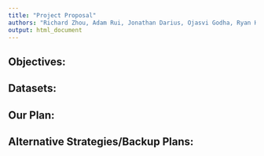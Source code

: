 ```yaml
---
title: "Project Proposal"
authors: "Richard Zhou, Adam Rui, Jonathan Darius, Ojasvi Godha, Ryan Huang, Isaac Kang"
output: html_document
---
```


## Objectives:

## Datasets:

## Our Plan:

## Alternative Strategies/Backup Plans:
